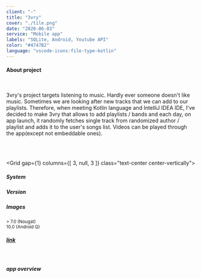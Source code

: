 ```yaml
---
client: "-"
title: "3vry"
cover: "./tile.png"
date: "2020-06-03"
service: "Mobile app"
labels: "SQLite, Android, Youtube API"
color: "#4747B2"
language: "vscode-icons:file-type-kotlin"
---
```



<h4>About project</h4>

<br/>

3vry's project targets listening to music. Hardly ever someone doesn't like music. Sometimes we are looking after new tracks that we can add to our playlists. Therefore, when meeting Kotlin language and IntelliJ IDEA IDE, I've decided to make 3vry that allows to add playlists / bands and each day, on app launch, it randomly fetches single track from randomized author / playlist and adds it to the user's songs list. Videos can be played through the app(except not embeddable ones).

<br/>
<br/>

<Grid
  gap={1}
  columns={[ 3, null, 3 ]}
  class="text-center center-vertically">
  <Box><h5>System</h5></Box>
  <Box><h5>Version</h5></Box>
  <Box><h5>Images</h5></Box>
  <Box><span class="iconify android-icon" data-icon="logos:android-icon" data-inline="false" style="margin-top: 9%;"></span></Box>
  <Box><small>&gt; 7.0 (Nougat) <br/> 10.0 (Android Q)</small></Box>
  <Box><h5><a href="https://github.com/trolit/3vry#screens" target="_blank">link</a></h5></Box>
</Grid>

<br/>

<Paper elevation={3}>
  <h5 class="p-1">app overview</h5>
  <YouTube youTubeId="ZJ2wglKpu5M" />
</Paper>

<Arrow/>

<GitHubButton url="https://github.com/trolit/3vry#readme"/>